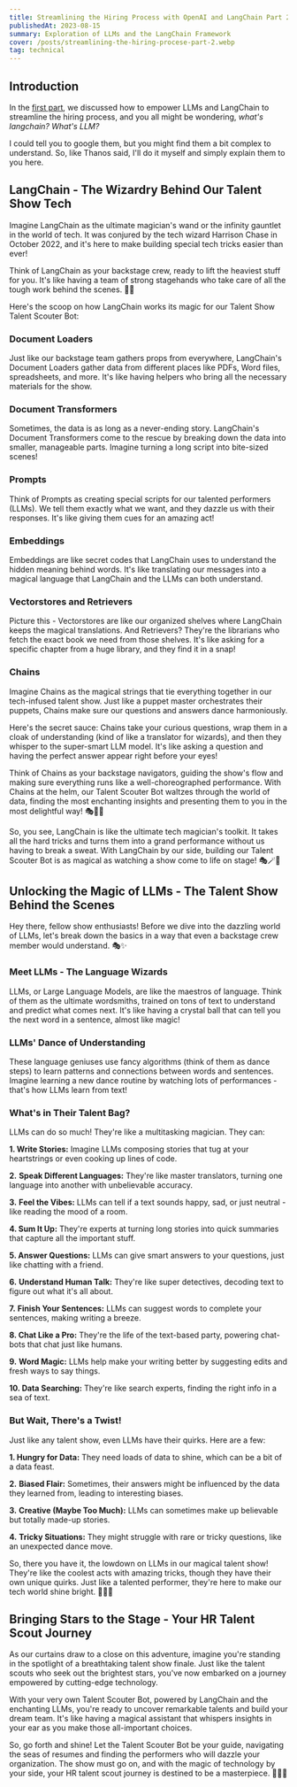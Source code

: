 ```yaml
---
title: Streamlining the Hiring Process with OpenAI and LangChain Part 2
publishedAt: 2023-08-15
summary: Exploration of LLMs and the LangChain Framework
cover: /posts/streamlining-the-hiring-procese-part-2.webp
tag: technical
---
```


## Introduction

In the [first part](/blog/streamlining-the-hiring-procese-part-1), we discussed how to empower
LLMs and LangChain to streamline the hiring process, and you all might be wondering, _what's
langchain?_ _What's LLM?_

<NextImage
  priority
  width={600}
  height={400}
  alt="what kind of sorcery is this meme"
  src="/posts/langchain-llm.webp"
/>

I could tell you to google them, but you might find them a bit complex to understand. So, like
Thanos said, I'll do it myself and simply explain them to you here.

<NextImage
  priority
  width={600}
  height={400}
  alt="fine i'll do it myself meme"
  src="/posts/thanos.webp"
/>

## LangChain - The Wizardry Behind Our Talent Show Tech

Imagine LangChain as the ultimate magician's wand or the infinity gauntlet in the world of tech. It was conjured by the tech wizard Harrison Chase in October 2022, and it's here to make building special tech tricks easier than ever!

Think of LangChain as your backstage crew, ready to lift the heaviest stuff for you. It's like having a team of strong stagehands who take care of all the tough work behind the scenes. 🎩✨

Here's the scoop on how LangChain works its magic for our Talent Show Talent Scouter Bot:

### Document Loaders

Just like our backstage team gathers props from everywhere, LangChain's Document Loaders gather
data from different places like PDFs, Word files, spreadsheets, and more. It's like having helpers
who bring all the necessary materials for the show.

### Document Transformers

Sometimes, the data is as long as a never-ending story. LangChain's Document Transformers come to
the rescue by breaking down the data into smaller, manageable parts. Imagine turning a long script
into bite-sized scenes!

### Prompts

Think of Prompts as creating special scripts for our talented performers (LLMs). We tell them
exactly what we want, and they dazzle us with their responses. It's like giving them cues for an
amazing act!

### Embeddings

Embeddings are like secret codes that LangChain uses to understand the hidden meaning behind
words. It's like translating our messages into a magical language that LangChain and the LLMs can
both understand.

### Vectorstores and Retrievers

Picture this - Vectorstores are like our organized shelves where LangChain keeps the magical
translations. And Retrievers? They're the librarians who fetch the exact book we need from those
shelves. It's like asking for a specific chapter from a huge library, and they find it in a snap!

### Chains

Imagine Chains as the magical strings that tie everything together in our tech-infused talent
show. Just like a puppet master orchestrates their puppets, Chains make sure our questions and
answers dance harmoniously.

Here's the secret sauce: Chains take your curious questions, wrap them in a cloak of understanding (kind of like a translator for wizards), and then they whisper to the super-smart LLM model. It's like asking a question and having the perfect answer appear right before your eyes!

Think of Chains as your backstage navigators, guiding the show's flow and making sure everything runs like a well-choreographed performance. With Chains at the helm, our Talent Scouter Bot waltzes through the world of data, finding the most enchanting insights and presenting them to you in the most delightful way! 🎭🌟🔗

So, you see, LangChain is like the ultimate tech magician's toolkit. It takes all the hard tricks and turns them into a grand performance without us having to break a sweat. With LangChain by our side, building our Talent Scouter Bot is as magical as watching a show come to life on stage! 🎭🪄🌟

## Unlocking the Magic of LLMs - The Talent Show Behind the Scenes

Hey there, fellow show enthusiasts! Before we dive into the dazzling world of LLMs, let's break
down the basics in a way that even a backstage crew member would understand. 🎭✨

### Meet LLMs - The Language Wizards

LLMs, or Large Language Models, are like the maestros of language. Think of them as the ultimate
wordsmiths, trained on tons of text to understand and predict what comes next. It's like having a
crystal ball that can tell you the next word in a sentence, almost like magic!

### LLMs' Dance of Understanding

These language geniuses use fancy algorithms (think of them as dance steps) to learn patterns and
connections between words and sentences. Imagine learning a new dance routine by watching lots of
performances - that's how LLMs learn from text!

### What's in Their Talent Bag?

LLMs can do so much! They're like a multitasking magician. They can:

**1\. Write Stories:** Imagine LLMs composing stories that tug at your heartstrings or even
cooking up lines of code.

<NextImage
  priority
  width={600}
  height={400}
  alt="chatgpt code example"
  src="/posts/write-stories.webp"
/>

**2.** **Speak Different Languages:** They're like master translators, turning one language into
another with unbelievable accuracy.

<NextImage
  priority
  width={600}
  height={400}
  alt="chatgpt translations"
  src="/posts/diff-langs.webp"
/>

**3.** **Feel the Vibes:** LLMs can tell if a text sounds happy, sad, or just neutral - like
reading the mood of a room.

<NextImage
  priority
  width={600}
  height={400}
  alt="chatgpt feeling the vibes"
  src="/posts/vibes.webp"
/>

**4\. Sum It Up:** They're experts at turning long stories into quick summaries that capture all
the important stuff.

<NextImage
  priority
  width={600}
  height={400}
  alt="chatgpt summarize"
  src="/posts/gpt-sum.webp"
/>

**5\. Answer Questions:** LLMs can give smart answers to your questions, just like chatting with a
friend.

<NextImage
  priority
  width={600}
  height={400}
  src="/posts/gpt-qa.webp"
  alt="chatgpt answer questions"
/>

**6.** **Understand Human Talk:** They're like super detectives, decoding text to figure out what
it's all about.

<NextImage
  priority
  width={600}
  height={400}
  src="/posts/gpt-human.webp"
  alt="chatgpt understand human talk"
/>

**7.** **Finish Your Sentences:** LLMs can suggest words to complete your sentences, making
writing a breeze.

<NextImage
  priority
  width={600}
  height={400}
  alt="chatgpt complete sentences"
  src="/posts/llm-complete-sentences.webp"
/>

**8\. Chat Like a Pro:** They're the life of the text-based party, powering chat-bots that chat
just like humans.

<NextImage
  priority
  width={600}
  height={400}
  alt="gpt chatting like a pro"
  src="/posts/gpt-pdf-chat.webp"
/>

**9.** **Word Magic:** LLMs help make your writing better by suggesting edits and fresh ways to
say things.

<NextImage
  priority
  width={600}
  height={400}
  alt="llm do word magic"
  src="/posts/word-magic.webp"
/>

**10\. Data Searching:** They're like search experts, finding the right info in a sea of text.

<NextImage
  priority
  width={600}
  height={400}
  alt="llm doing data searching"
  src="/posts/data-search-gpt.webp"
/>

### But Wait, There's a Twist!

Just like any talent show, even LLMs have their quirks. Here are a few:

**1\. Hungry for Data:** They need loads of data to shine, which can be a bit of a data feast.

**2.** **Biased Flair:** Sometimes, their answers might be influenced by the data they learned from, leading to interesting biases.

**3.** **Creative (Maybe Too Much):** LLMs can sometimes make up believable but totally made-up stories.

**4.** **Tricky Situations:** They might struggle with rare or tricky questions, like an unexpected dance move.

So, there you have it, the lowdown on LLMs in our magical talent show! They're like the coolest acts with amazing tricks, though they have their own unique quirks. Just like a talented performer, they're here to make our tech world shine bright. 🌟🎉🔮

## Bringing Stars to the Stage - Your HR Talent Scout Journey

As our curtains draw to a close on this adventure, imagine you're standing in the spotlight of a breathtaking talent show finale. Just like the talent scouts who seek out the brightest stars, you've now embarked on a journey empowered by cutting-edge technology.

With your very own Talent Scouter Bot, powered by LangChain and the enchanting LLMs, you're ready to uncover remarkable talents and build your dream team. It's like having a magical assistant that whispers insights in your ear as you make those all-important choices.

So, go forth and shine! Let the Talent Scouter Bot be your guide, navigating the seas of resumes and finding the performers who will dazzle your organization. The show must go on, and with the magic of technology by your side, your HR talent scout journey is destined to be a masterpiece. 🌟🎤🔮

<NextImage
  priority
  width={600}
  height={400}
  src="/posts/may-the-force.webp"
  alt="may the force be with you meme"
/>
